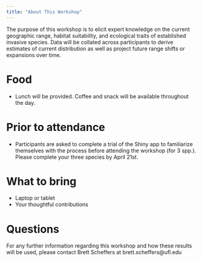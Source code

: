 ```yaml
---
title: "About This Workshop"
---
```


The purpose of this workshop is to elicit expert knowledge on the current geographic range, habitat suitability, and ecological traits of established invasive species. Data will be collated across participants to derive estimates of current distribution as well as project future range shifts or expansions over time.

# Food

- Lunch will be provided. Coffee and snack will be available throughout the day.


# Prior to attendance

- Participants are asked to complete a trial of the Shiny app to familiarize themselves with the process before attending the workshop (for 3 spp.). Please complete your three species by April 21st.


# What to bring

- Laptop or tablet
- Your thoughtful contributions


# Questions

For any further information regarding this workshop and how these results will be used, please contact Brett Scheffers at brett.scheffers@ufl.edu
